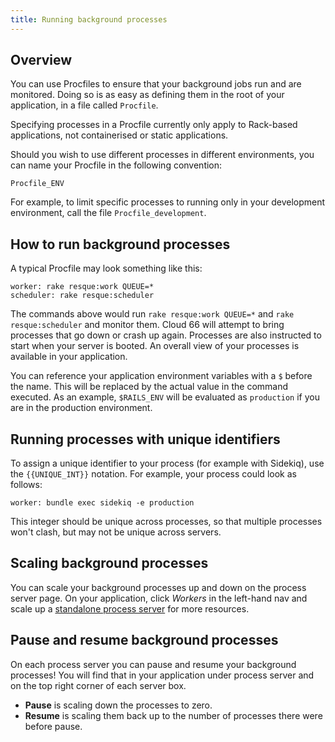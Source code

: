 ```yaml
---
title: Running background processes
---
```


## Overview

You can use Procfiles to ensure that your background jobs run and are monitored. Doing so is as easy as defining them in the root of your application, in a file called `Procfile`.

<Callout type="info" title="Proc files only apply to Rack-based apps">
Specifying processes in a Procfile currently only apply to Rack-based applications, not containerised or static applications.
</Callout>

Should you wish to use different processes in different environments, you can name your Procfile in the following convention:

```shell
Procfile_ENV
```

For example, to limit specific processes to running only in your development environment, call the file `Procfile_development`.

## How to run background processes
A typical Procfile may look something like this:

```shell
worker: rake resque:work QUEUE=*
scheduler: rake resque:scheduler
```

The commands above would run `rake resque:work QUEUE=*` and `rake resque:scheduler` and monitor them. Cloud 66 will attempt to bring processes that go down or crash up again. Processes are also instructed to start when your server is booted. An overall view of your processes is available in your application.

You can reference your application environment variables with a `$` before the name. This will be replaced by the actual value in the command executed. As an example, `$RAILS_ENV` will be evaluated as `production` if you are in the production environment.

## Running processes with unique identifiers

To assign a unique identifier to your process (for example with Sidekiq), use the `{{UNIQUE_INT}}` notation. For example, your process could look as follows:

```shell
worker: bundle exec sidekiq -e production
```	

This integer should be unique across processes, so that multiple processes won't clash, but may not be unique across servers.

## Scaling background processes

You can scale your background processes up and down on the process server page. On your application, click *Workers* in the left-hand nav and scale up a [standalone process server](/docs/servers/scaling#process-servers) for more resources.

## Pause and resume background processes

On each process server you can pause and resume your background processes! You will find that in your application under process server and on the top right corner of each server box.

* **Pause** is scaling down the processes to zero.
* **Resume** is scaling them back up to the number of processes there were before pause.


